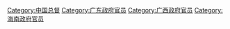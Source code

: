 [[Category:中国总督|Category:中国总督]]
[[Category:广东政府官员|Category:广东政府官员]]
[[Category:广西政府官员|Category:广西政府官员]]
[[Category:海南政府官员|Category:海南政府官员]]